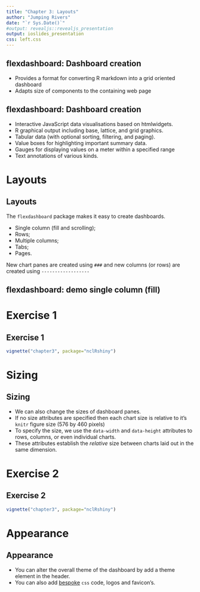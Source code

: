 ```yaml
---
title: "Chapter 3: Layouts"
author: "Jumping Rivers"
date: "`r Sys.Date()`"
#output: revealjs::revealjs_presentation
output: ioslides_presentation
css: left.css
---
```

<!--
%\VignetteEngine{knitr::rmarkdown}
%\VignetteIndexEntry{Chapter 3 Slides}
-->

## flexdashboard: Dashboard creation

  * Provides a format for converting R markdown into a grid oriented dashboard
  * Adapts size of components to the containing web page

## flexdashboard: Dashboard creation

  * Interactive JavaScript data visualisations based on htmlwidgets.
  * R graphical output including base, lattice, and grid graphics.
  * Tabular data (with optional sorting, filtering, and paging).
  * Value boxes for highlighting important summary data.
  * Gauges for displaying values on a meter within a specified range
  * Text annotations of various kinds.

# Layouts
## Layouts

The `flexdashboard` package makes it easy to create dashboards. 
  
   * Single column (fill and scrolling);
   * Rows;
   * Multiple columns;
   * Tabs;
   * Pages.
  
New chart panes are created using `###` and new columns (or
  rows) are created using `------------------`

## flexdashboard: demo single column (fill)

# Exercise 1
## Exercise 1

```r
vignette("chapter3", package="nclRshiny")
```

# Sizing
## Sizing
  
 * We can also change the sizes of dashboard panes.
 * If no size  attributes are specified then each chart size is relative to it's
    `knitr` figure size (576 by 460 pixels)
 * To specify the size, we use the `data-width` and `data-height` attributes to rows, columns, or even individual
    charts.
  * These attributes establish the _relative_ size
    between charts laid out in the same dimension.

# Exercise 2
## Exercise 2

```r
vignette("chapter3", package="nclRshiny")
```

# Appearance
## Appearance
  
  * You can alter the overall theme of the dashboard by add a theme element in the header.
  * You can also add [bespoke](http://rmarkdown.rstudio.com/flexdashboard/using.html#appearance) `css` code, logos and favicon's.



